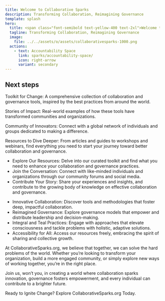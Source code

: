 ```yaml
---
title: Welcome to Collaborative Sparks
description: Transforming Collaboration, Reimagining Governance
template: splash
hero:
  title: <span class="font-semibold text-yellow-400 text-2xl">Welcome to Collaborative Sparks</span>
  tagline: Transforming Collaboration, Reimagining Governance
  image:
    file: ../../assets/o/assets/collaborativesparks-1000.png
  actions:
    - text: Accountability Space
      link: sparks/accountability-space/
      icon: right-arrow
      variant: secondary
---
```




## Next steps


<CardGrid>
<Card title="What You'll Find Here" icon="pencil">
  <div class="space-y-4 text-gray-100 leading-relaxed">
    <div class="bg-gray-800 p-4 rounded-lg shadow-sm hover:shadow-md transition-shadow">
      <p><span class="font-semibold text-yellow-400">Toolkit for Change:</span> A comprehensive collection of collaboration and governance tools, inspired by the best practices from around the world.</p>
    </div>
    <div class="bg-gray-800 p-4 rounded-lg shadow-sm hover:shadow-md transition-shadow">
      <p><span class="font-semibold text-yellow-400">Stories of Impact:</span> Real-world examples of how these tools have transformed communities and organizations.</p>
    </div>
    <div class="bg-gray-800 p-4 rounded-lg shadow-sm hover:shadow-md transition-shadow">
      <p><span class="font-semibold text-yellow-400">Community of Innovators:</span> Connect with a global network of individuals and groups dedicated to making a difference.</p>
    </div>
    <div class="bg-gray-800 p-4 rounded-lg shadow-sm hover:shadow-md transition-shadow">
      <p><span class="font-semibold text-yellow-400">Resources to Dive Deeper:</span> From articles and guides to workshops and webinars, find everything you need to start your journey toward better collaboration and governance.</p>
    </div>
  </div>
</Card>
	
<Card title="Get Started" icon="add-document">
  <ul class="space-y-4 text-gray-100 leading-relaxed list-none">
    <li class="bg-gray-800 p-4 rounded-lg shadow-sm hover:shadow-md transition-shadow">
      <span class="font-semibold text-yellow-400">Explore Our Resources:</span> Delve into our curated toolkit and find what you need to enhance your collaboration and governance practices.
    </li>
    <li class="bg-gray-800 p-4 rounded-lg shadow-sm hover:shadow-md transition-shadow">
      <span class="font-semibold text-yellow-400">Join the Conversation:</span> Connect with like-minded individuals and organizations through our community forums and social media.
    </li>
    <li class="bg-gray-800 p-4 rounded-lg shadow-sm hover:shadow-md transition-shadow">
      <span class="font-semibold text-yellow-400">Contribute Your Story:</span> Share your experiences and insights, and contribute to the growing body of knowledge on effective collaboration and governance.
    </li>
  </ul>
</Card>
	

	
<Card title="Our Focus" icon="open-book">
  <ul class="space-y-4 text-gray-100 leading-relaxed list-none">
    <li class="bg-gray-800 p-4 rounded-lg shadow-sm hover:shadow-md transition-shadow">
      <span class="font-semibold text-yellow-400">Innovative Collaboration:</span> Discover tools and methodologies that foster deep, impactful collaboration.
    </li>
    <li class="bg-gray-800 p-4 rounded-lg shadow-sm hover:shadow-md transition-shadow">
      <span class="font-semibold text-yellow-400">Reimagined Governance:</span> Explore governance models that empower and distribute leadership and decision-making.
    </li>
    <li class="bg-gray-800 p-4 rounded-lg shadow-sm hover:shadow-md transition-shadow">
      <span class="font-semibold text-yellow-400">Integral and Teal Practices:</span> Engage with approaches that elevate consciousness and tackle problems with holistic, adaptive solutions.
    </li>
    <li class="bg-gray-800 p-4 rounded-lg shadow-sm hover:shadow-md transition-shadow">
      <span class="font-semibold text-yellow-400">Accessibility for All:</span> Access our resources freely, embracing the spirit of sharing and collective growth.
    </li>
  </ul>
</Card>
<Card title="Our Invitation" icon="setting">
  <div class="space-y-4 text-gray-100 leading-relaxed bg-gray-800 p-4 rounded-lg shadow-sm">
    <p>
      At <span class="font-semibold text-yellow-400">CollaborativeSparks.org</span>, we believe that together, we can solve the hard problems of the world. Whether you’re looking to transform your organization, build a more engaged community, or simply explore new ways of working together, you’re in the right place.
    </p>
    <p>
      Join us, won’t you, in creating a world where collaboration sparks innovation, governance fosters empowerment, and every individual can contribute to a brighter future.
    </p>
    <p>
      <span class="font-semibold text-yellow-400">Ready to Ignite Change?</span> Explore <span class="font-semibold text-yellow-400">CollaborativeSparks.org</span> Today.
    </p>
  </div>
</Card>
</CardGrid>
